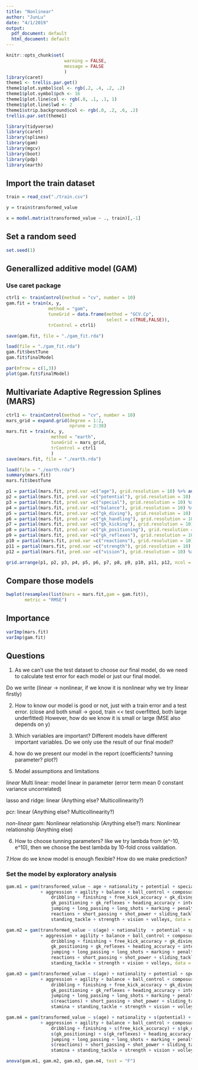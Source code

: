 ```yaml
---
title: "Nonlinear"
author: "JunLu"
date: "4/1/2019"
output:
  pdf_document: default
  html_document: default
---
```


```r
knitr::opts_chunk$set(
                      warning = FALSE,
                      message = FALSE
                      )
library(caret)
theme1 <- trellis.par.get()
theme1$plot.symbol$col <- rgb(.2, .4, .2, .2) 
theme1$plot.symbol$pch <- 16
theme1$plot.line$col <- rgb(.8, .1, .1, 1) 
theme1$plot.line$lwd <- 2
theme1$strip.background$col <- rgb(.0, .2, .6, .2)
trellis.par.set(theme1)

library(tidyverse)
library(caret)
library(splines)
library(gam)
library(mgcv)
library(boot)
library(pdp)
library(earth)
```


## Import the train dataset

```r
train = read_csv("./train.csv")

y = train$transformed_value

x = model.matrix(transformed_value ~ ., train)[,-1] 
```

## Set a random seed

```r
set.seed(1)
```


## Generallized additive model (GAM)

### Use caret package
```r
ctrl1 <- trainControl(method = "cv", number = 10)
gam.fit = train(x, y,
                method = "gam",
                tuneGrid = data.frame(method = "GCV.Cp", 
                                      select = c(TRUE,FALSE)), 
                trControl = ctrl1)

save(gam.fit, file = "./gam_fit.rda")
```

```r
load(file = "./gam_fit.rda")
gam.fit$bestTune
gam.fit$finalModel
```









```r
par(mfrow = c(1,3)) 
plot(gam.fit$finalModel)
```


## Multivariate Adaptive Regression Splines (MARS)

```r
ctrl1 <- trainControl(method = "cv", number = 10)
mars_grid = expand.grid(degree = 1:2,
                        nprune = 2:38)
mars.fit = train(x, y,
                 method = "earth",
                 tuneGrid = mars_grid,
                 trControl = ctrl1
                 )
save(mars.fit, file = "./earth.rda")
```

```r
load(file = "./earth.rda")
summary(mars.fit)
mars.fit$bestTune
```

```r
p1 = partial(mars.fit, pred.var =c("age"), grid.resolution = 10) %>% autoplot()
p2 = partial(mars.fit, pred.var =c("potential"), grid.resolution = 10) %>% autoplot()
p3 = partial(mars.fit, pred.var =c("special"), grid.resolution = 10) %>% autoplot()
p4 = partial(mars.fit, pred.var =c("balance"), grid.resolution = 10) %>% autoplot()
p5 = partial(mars.fit, pred.var =c("gk_diving"), grid.resolution = 10) %>% autoplot()
p6 = partial(mars.fit, pred.var =c("gk_handling"), grid.resolution = 10) %>% autoplot()
p7 = partial(mars.fit, pred.var =c("gk_kicking"), grid.resolution = 10) %>% autoplot()
p8 = partial(mars.fit, pred.var =c("gk_positioning"), grid.resolution = 10) %>% autoplot()
p9 = partial(mars.fit, pred.var =c("gk_reflexes"), grid.resolution = 10) %>% autoplot()
p10 = partial(mars.fit, pred.var =c("reactions"), grid.resolution = 10) %>% autoplot()
p11 = partial(mars.fit, pred.var =c("strength"), grid.resolution = 10) %>% autoplot()
p12 = partial(mars.fit, pred.var =c("vision"), grid.resolution = 10) %>% autoplot()

grid.arrange(p1, p2, p3, p4, p5, p6, p7, p8, p9, p10, p11, p12, ncol = 3, nrow = 4)
```


## Compare those models
```r
bwplot(resamples(list(mars = mars.fit,gam = gam.fit)), 
       metric = "RMSE")
```


## Importance
```r
varImp(mars.fit)
varImp(gam.fit)
```


## Questions

1. As we can't use the test dataset to choose our final model, do we need to calculate test error for each model or just our final model. 

Do we write (linear -> nonlinear, if we know it is nonlinear why we try linear firstly)

2. How to know our model is good or not, just with a train error and a test error. (close and both small -> good, train << test overfitted, both large underfitted) However, how do we know it is small or large (MSE also depends on y)

3. Which variables are important? Different models have different important variables. Do we only use the result of our final model?

4. how do we present our model in the report (coefficients? tunning parameter? plot?)


5. Model assumptions and limitations

*linear*
Multi linear: model linear in parameter (error term mean 0 constant variance uncorrelated)

lasso and ridge: linear (Anything else? Multicollinearity?)

pcr: linear (Anything else? Multicollinearity?)


*non-linear*
gam: Nonlinear relationship (Anything else?)
mars: Nonlinear relationship (Anything else)

6. How to choose tunning parameters?
like we try lambda from (e^-10, e^10), then we choose the best lambda by 10-fold cross vaildation.

7.How do we know model is enough flexible? How do we make prediction?
















### Set the model by exploratory analysis
```r
gam.m1 = gam(transformed_value ~ age + nationality + potential + special + acceleration 
             + aggression + agility + balance + ball_control + composure + crossing + curve + 
                 dribbling + finishing + free_kick_accuracy + gk_diving + gk_handling + gk_kicking +
                 gk_positioning + gk_reflexes + heading_accuracy + interceptions +
                 jumping + long_passing + long_shots + marking + penalties + positioning +
                 reactions + short_passing + shot_power + sliding_tackle + sprint_speed + stamina +
                 standing_tackle + strength + vision + volleys, data = train)

gam.m2 = gam(transformed_value ~ s(age) + nationality  + potential + special + acceleration 
             + aggression + agility + balance + ball_control + composure + crossing + curve + 
                 dribbling + finishing + free_kick_accuracy + gk_diving + gk_handling + gk_kicking +
                 gk_positioning + gk_reflexes + heading_accuracy + interceptions +
                 jumping + long_passing + long_shots + marking + penalties + positioning +
                 reactions + short_passing + shot_power + sliding_tackle + sprint_speed + stamina +
                 standing_tackle + strength + vision + volleys, data = train)

gam.m3 = gam(transformed_value ~ s(age) + nationality + potential + special + acceleration 
             + aggression + agility + balance + ball_control + composure + crossing + curve + 
                 dribbling + finishing + free_kick_accuracy + gk_diving + gk_handling + gk_kicking +
                 gk_positioning + gk_reflexes + heading_accuracy + interceptions +
                 jumping + long_passing + long_shots + marking + penalties + positioning +
                 s(reactions) + short_passing + shot_power + sliding_tackle + sprint_speed + 
                 stamina + standing_tackle + strength + vision + volleys, data = train)

gam.m4 = gam(transformed_value ~ s(age) + nationality + s(potential) + s(special) + acceleration 
             + aggression + agility + balance + ball_control + composure + crossing + curve + 
                 dribbling + finishing + s(free_kick_accuracy) + s(gk_diving) + gk_handling + gk_kicking +
                 s(gk_positioning) + s(gk_reflexes) + heading_accuracy + interceptions +
                 jumping + long_passing + long_shots + marking + penalties + positioning +
                 s(reactions) + short_passing + shot_power + sliding_tackle + sprint_speed + 
                 stamina + standing_tackle + strength + vision + volleys, data = train)

anova(gam.m1, gam.m2, gam.m3, gam.m4, test = "F")
```
